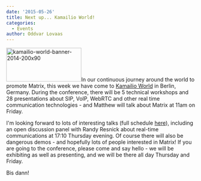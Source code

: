 ```yaml
---
date: '2015-05-26'
title: Next up... Kamailio World!
categories:
  - Events
author: Oddvar Lovaas
---
```


<a href="http://conference.kamailio.com/k03/"><img src="http://matrix.org/blog/wp-content/uploads/2015/05/kamailio-world-banner-2014-200x90.png" alt="kamailio-world-banner-2014-200x90" width="200" height="90" class="alignleft size-full wp-image-1031" /></a>In our continuous journey around the world to promote Matrix, this week we have come to <a href="http://conference.kamailio.com/k03/" alt="Kamailio World">Kamailio World</a> in Berlin, Germany. During the conference, there will be 5 technical workshops and 28 presentations about SIP, VoIP, WebRTC and other real time communication technologies - and Matthew will talk about Matrix at 11am on Friday.

I'm looking forward to lots of interesting talks (full schedule <a href="http://conference.kamailio.com/k03/schedule/">here</a>), including an open discussion panel with Randy Resnick about real-time communications at 17:10 Thursday evening. Of course there will also be dangerous demos - and hopefully lots of people interested in Matrix! If you are going to the conference, please come and say hello - we will be exhibiting as well as presenting, and we will be there all day Thursday and Friday. 

Bis dann!
